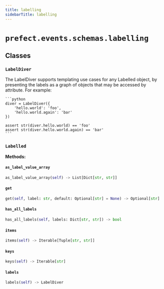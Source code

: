 ```yaml
---
title: labelling
sidebarTitle: labelling
---
```


# `prefect.events.schemas.labelling`

## Classes

### `LabelDiver` <sup><a href="https://github.com/PrefectHQ/prefect/blob/main/src/prefect/events/schemas/labelling.py#L6" target="_blank"><Icon icon="github" style="width: 14px; height: 14px;" /></a></sup>


The LabelDiver supports templating use cases for any Labelled object, by
presenting the labels as a graph of objects that may be accessed by attribute.  For
example:

    ```python
    diver = LabelDiver({
        'hello.world': 'foo',
        'hello.world.again': 'bar'
    })

    assert str(diver.hello.world) == 'foo'
    assert str(diver.hello.world.again) == 'bar'
    ```


### `Labelled` <sup><a href="https://github.com/PrefectHQ/prefect/blob/main/src/prefect/events/schemas/labelling.py#L76" target="_blank"><Icon icon="github" style="width: 14px; height: 14px;" /></a></sup>

**Methods:**

#### `as_label_value_array` <sup><a href="https://github.com/PrefectHQ/prefect/blob/main/src/prefect/events/schemas/labelling.py#L96" target="_blank"><Icon icon="github" style="width: 14px; height: 14px;" /></a></sup>

```python
as_label_value_array(self) -> List[Dict[str, str]]
```

#### `get` <sup><a href="https://github.com/PrefectHQ/prefect/blob/main/src/prefect/events/schemas/labelling.py#L93" target="_blank"><Icon icon="github" style="width: 14px; height: 14px;" /></a></sup>

```python
get(self, label: str, default: Optional[str] = None) -> Optional[str]
```

#### `has_all_labels` <sup><a href="https://github.com/PrefectHQ/prefect/blob/main/src/prefect/events/schemas/labelling.py#L103" target="_blank"><Icon icon="github" style="width: 14px; height: 14px;" /></a></sup>

```python
has_all_labels(self, labels: Dict[str, str]) -> bool
```

#### `items` <sup><a href="https://github.com/PrefectHQ/prefect/blob/main/src/prefect/events/schemas/labelling.py#L80" target="_blank"><Icon icon="github" style="width: 14px; height: 14px;" /></a></sup>

```python
items(self) -> Iterable[Tuple[str, str]]
```

#### `keys` <sup><a href="https://github.com/PrefectHQ/prefect/blob/main/src/prefect/events/schemas/labelling.py#L77" target="_blank"><Icon icon="github" style="width: 14px; height: 14px;" /></a></sup>

```python
keys(self) -> Iterable[str]
```

#### `labels` <sup><a href="https://github.com/PrefectHQ/prefect/blob/main/src/prefect/events/schemas/labelling.py#L100" target="_blank"><Icon icon="github" style="width: 14px; height: 14px;" /></a></sup>

```python
labels(self) -> LabelDiver
```
